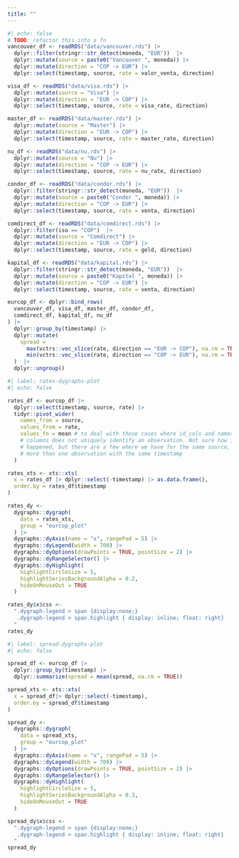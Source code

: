 ```yaml
---
title: ""
---
```


```r
#| echo: false
# TODO: refactor this into a fn
vancouver_df <- readRDS("data/vancouver.rds") |> 
  dplyr::filter(stringr::str_detect(moneda, "EUR"))  |> 
  dplyr::mutate(source = paste0("Vancouver ", moneda)) |> 
  dplyr::mutate(direction = "COP -> EUR") |> 
  dplyr::select(timestamp, source, rate = valor_venta, direction)

visa_df <- readRDS("data/visa.rds") |> 
  dplyr::mutate(source = "Visa") |> 
  dplyr::mutate(direction = "EUR -> COP") |> 
  dplyr::select(timestamp, source, rate = visa_rate, direction)

master_df <- readRDS("data/master.rds") |> 
  dplyr::mutate(source = "Master") |> 
  dplyr::mutate(direction = "EUR -> COP") |> 
  dplyr::select(timestamp, source, rate = master_rate, direction)

nu_df <- readRDS("data/nu.rds") |> 
  dplyr::mutate(source = "Nu") |> 
  dplyr::mutate(direction = "COP -> EUR") |> 
  dplyr::select(timestamp, source, rate = nu_rate, direction)

condor_df <- readRDS("data/condor.rds") |> 
  dplyr::filter(stringr::str_detect(moneda, "EUR"))  |> 
  dplyr::mutate(source = paste0("Condor ", moneda)) |> 
  dplyr::mutate(direction = "COP -> EUR") |> 
  dplyr::select(timestamp, source, rate = venta, direction)

comdirect_df <- readRDS("data/comdirect.rds") |> 
  dplyr::filter(iso == "COP")  |> 
  dplyr::mutate(source = "Comdirect") |> 
  dplyr::mutate(direction = "EUR -> COP") |> 
  dplyr::select(timestamp, source, rate = geld, direction)

kapital_df <- readRDS("data/kapital.rds") |> 
  dplyr::filter(stringr::str_detect(moneda, "EUR"))  |> 
  dplyr::mutate(source = paste0("Kapital ", moneda)) |> 
  dplyr::mutate(direction = "COP -> EUR") |> 
  dplyr::select(timestamp, source, rate = venta, direction)

eurcop_df <- dplyr::bind_rows(
  vancouver_df, visa_df, master_df, condor_df, 
  comdirect_df, kapital_df, nu_df
) |> 
  dplyr::group_by(timestamp) |> 
  dplyr::mutate(
    spread = 
      max(vctrs::vec_slice(rate, direction == "EUR -> COP"), na.rm = TRUE) - 
      min(vctrs::vec_slice(rate, direction == "COP -> EUR"), na.rm = TRUE)
  )  |> 
  dplyr::ungroup()
```
```r
#| label: rates-dygraphs-plot
#| echo: false

rates_df <- eurcop_df |> 
  dplyr::select(timestamp, source, rate) |> 
  tidyr::pivot_wider(
    names_from = source, 
    values_from = rate, 
    values_fn = mean # to deal with those cases where id_cols and names_from 
    # columns does not uniquely identify an observation. Not sure how it 
    # happened, but there are a few where we have for the same source,
    # more than one observation with the same timestamp
  )

rates_xts <- xts::xts(
  x = rates_df |> dplyr::select(-timestamp) |> as.data.frame(), 
  order.by = rates_df$timestamp
)

rates_dy <- 
  dygraphs::dygraph(
  	data = rates_xts,
  	group = "eurcop_plot"
  ) |> 
  dygraphs::dyAxis(name = "x", rangePad = 5) |>
  dygraphs::dyLegend(width = 700) |>
  dygraphs::dyOptions(drawPoints = TRUE, pointSize = 2) |>
  dygraphs::dyRangeSelector() |>
  dygraphs::dyHighlight(
    highlightCircleSize = 5,
    highlightSeriesBackgroundAlpha = 0.2,
    hideOnMouseOut = TRUE
  )

rates_dy$x$css <- 
  ".dygraph-legend > span {display:none;}
   .dygraph-legend > span.highlight { display: inline; float: right}
  "
rates_dy
```


```r
#| label: spread-dygraphs-plot
#| echo: false

spread_df <- eurcop_df |> 
  dplyr::group_by(timestamp) |> 
  dplyr::summarize(spread = mean(spread, na.rm = TRUE))

spread_xts <- xts::xts(
  x = spread_df|> dplyr::select(-timestamp), 
  order.by = spread_df$timestamp
)

spread_dy <- 
  dygraphs::dygraph(
  	data = spread_xts,
  	group = "eurcop_plot"
  ) |>
  dygraphs::dyAxis(name = "x", rangePad = 5) |>
  dygraphs::dyLegend(width = 700) |>
  dygraphs::dyOptions(drawPoints = TRUE, pointSize = 2) |>
  dygraphs::dyRangeSelector() |>
  dygraphs::dyHighlight(
    highlightCircleSize = 5,
    highlightSeriesBackgroundAlpha = 0.3,
    hideOnMouseOut = TRUE
  )

spread_dy$x$css <- 
  ".dygraph-legend > span {display:none;}
   .dygraph-legend > span.highlight { display: inline; float: right}
  "
spread_dy
```
